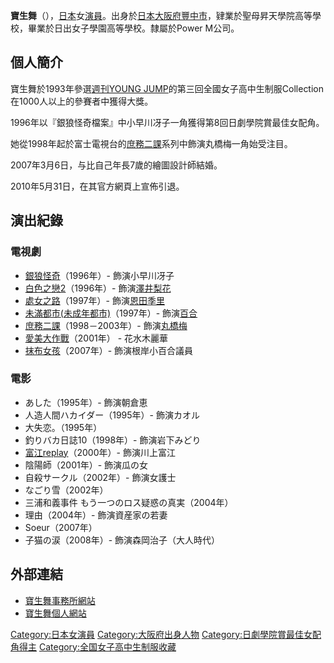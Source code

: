 {{BLP unsourced|time=2020-05-01T00:28:05+00:00}}
{{藝人
| 類型 = 女演員
| 圖片 =
| 圖片尺寸 = 
| 圖片簡介 = 
| 英文名 = Mai Hosho
| 綽號 = 
| 國籍 = {{JPN}}
| 籍貫 = [[大阪府|大阪府]]
| 出生日期 = {{birth_date_and _age|1977|1|29}}
| 職業 = [[演員|演員]]
| 擅長語言 = 
}}
{{japanese|japanese=宝生 舞|kana=ほうしょう まい|romaji=Hosho Mai}}

'''寶生舞'''（{{bd|1977年|1月29日|catIdx=Hosho}}），[[日本|日本]]女[[演員|演員]]。出身於[[日本|日本]][[大阪府|大阪府]][[豐中市|豐中市]]，肄業於聖母昇天學院高等學校，畢業於日出女子學園高等學校。隸屬於Power M公司。

==個人簡介==

寶生舞於1993年參選[[週刊YOUNG_JUMP|週刊YOUNG JUMP]]的第三回全國女子高中生制服Collection在1000人以上的參賽者中獲得大獎。

1996年以『銀狼怪奇檔案』中小早川冴子一角獲得第8回日劇學院賞最佳女配角。

她從1998年起於富士電視台的[[庶務二課|庶務二課]]系列中飾演丸橋梅一角始受注目。

2007年3月6日，与比自己年長7歲的繪圖設計師結婚。

2010年5月31日，在其官方網頁上宣佈引退。

==演出紀錄==

===電視劇===

* [[銀狼怪奇|銀狼怪奇]]（1996年）- 飾演小早川冴子
* [[白色之戀|白色之戀2]]（1996年）- 飾演[[澤井梨花|澤井梨花]]
* [[處女之路_(電視劇)|處女之路]]（1997年）- 飾演[[恩田季里|恩田季里]]
* [[未滿都市|未滿都市]][[(未成年都市)|(未成年都市)]]（1997年）- 飾演[[百合|百合]]
* [[庶務二課|庶務二課]]（1998－2003年）- 飾演[[丸橋梅|丸橋梅]]
* [[愛美大作戰|愛美大作戰]]（2001年） - 花水木麗華
* [[抹布女孩|抹布女孩]]（2007年）- 飾演根岸小百合議員

=== 電影 ===
* あした（1995年）- 飾演朝倉恵
* 人造人間ハカイダー（1995年）- 飾演カオル
* 大失恋。（1995年）
* 釣りバカ日誌10（1998年）- 飾演岩下みどり
* [[富江|富江replay]]（2000年）- 飾演川上富江
* 陰陽師（2001年）- 飾演瓜の女
* 自殺サークル（2002年）- 飾演女護士
* なごり雪（2002年）
* 三浦和義事件 もう一つのロス疑惑の真実（2004年）
* 理由（2004年）- 飾演資産家の若妻
* Soeur（2007年）
* 子猫の涙（2008年）- 飾演森岡治子（大人時代）

==外部連結==
* [http://www.powerm.jp/artist.files/index.php?at=3 寶生舞事務所網站] {{Wayback|url=http://www.powerm.jp/artist.files/index.php?at=3 |date=20160304085434 }} 
* [http://powerm.jp/mai_houshou/ 寶生舞個人網站] {{Wayback|url=http://powerm.jp/mai_houshou/ |date=20090606001035 }} 

{{全国女子高中生制服收藏}}
{{日劇學院賞最佳女配角}}

{{DEFAULTSORT:Hosho Mai}}
[[Category:日本女演員|Category:日本女演員]]
[[Category:大阪府出身人物|Category:大阪府出身人物]]
[[Category:日劇學院賞最佳女配角得主|Category:日劇學院賞最佳女配角得主]]
[[Category:全国女子高中生制服收藏|Category:全国女子高中生制服收藏]]